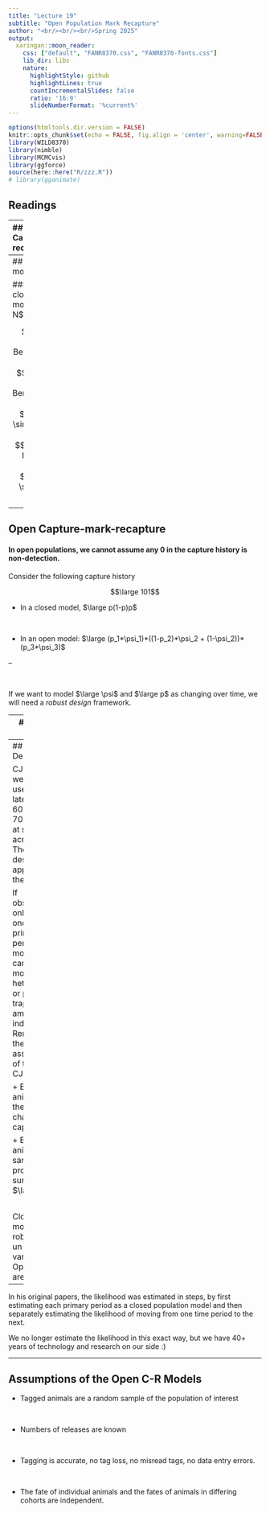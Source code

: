 ```yaml
---
title: "Lecture 19"
subtitle: "Open Population Mark Recapture"
author: "<br/><br/><br/>Spring 2025"
output:
  xaringan::moon_reader:
    css: ["default", "FANR8370.css", "FANR8370-fonts.css"]
    lib_dir: libs
    nature:
      highlightStyle: github
      highlightLines: true
      countIncrementalSlides: false
      ratio: '16:9'
      slideNumberFormat: '%current%' 
---
```


```r
options(htmltools.dir.version = FALSE)
knitr::opts_chunk$set(echo = FALSE, fig.align = 'center', warning=FALSE, message=FALSE,fig.retina = 2)
library(WILD8370)
library(nimble)
library(MCMCvis)
library(ggforce)
source(here::here("R/zzz.R"))
# library(gganimate)
```
## Readings

> 


> 

---
## Closed Capture-mark-recapture

#### Key to closed CMR is that because individuals do not enter or leave the population, we assume any 0 in the capture history is non-detection $\large (1-p)$

- in simplest model, easy to translate capture history into probabilistic statements based only on $p$:

.pull-left[
##### Individual 1: $\large 101101$  
##### Individual 2: $\large 011001$  
]

.pull-right[
#### $\large p(1-p)pp(1-p)p$  
#### $\large (1-p)pp(1-p)(1-p)p$
]

---
## Closed CMR models

#### In all closed CMR models, $\large N$ is unknown

$$\Large z_i \sim Bernoulli(\psi)$$


$$\Large y_{ik} \sim Bernoulli(z_ip)$$


$$\Large \psi \sim beta(1,1)$$

$$\Large p \sim beta(1,1)$$


$$\Large N = \sum_{i=1}^M z_i$$

---
## Open Capture-mark-recapture

#### In open populations, we **cannot** assume any 0 in the capture history is non-detection.

Consider the following capture history 

$$\large 101$$


  + In a closed model, $\large p(1-p)p$  
  
  <br/>
  
  + In an open model:  $\large (p_1*\psi_1)*((1-p_2)*\psi_2 + (1-\psi_2))*(p_3*\psi_3)$  

--

<br/>

If we want to model $\large \psi$ and $\large p$ as changing over time, we will need a *robust design* framework.

---
## Robust Design

You have seen the robust design before, we just didn't call it anything fancy. 


```r
knitr::include_graphics("figs/rd.jpg")
```

<br/>

There is no disadvantage to using a robust design other than the cost of sampling, and most modern studies use this framework. 


---
## Robust Design

CJS models were first used in the late 60's/early 70's to look at survival across time. The robust design didn't appear until the 80s.


If observations only happen once per primary period, CJS models cannot not be modified for heterogeneity or permanent trap response
among individuals. Remember the assumptions of the original CJS models:

  + Every animal has the same chance of capture, p
  
  + Every animal has same probability of surviving $\large \phi$


<br/>

Closed CJS models are robust to this un-modeled variation; Open models are *NOT*

--

In his original papers, the likelihood was estimated in steps, by first estimating each primary period as a closed population model and then separately estimating the likelihood of moving from one time period to the next. 


We no longer estimate the likelihood in this exact way, but we have 40+ years of technology and research on our side :) 


---
## Assumptions of the Open C-R Models

+ Tagged animals are a random sample of the population of interest

<br/>

+ Numbers of releases are known

<br/>

+ Tagging is accurate, no tag loss, no misread tags, no data entry errors.

<br/>

+ The fate of individual animals and the fates of animals in differing cohorts are independent.




